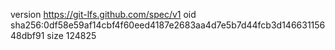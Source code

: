 version https://git-lfs.github.com/spec/v1
oid sha256:0df58e59af14cbf4f60eed4187e2683aa4d7e5b7d44fcb3d14663115648dbf91
size 124825
